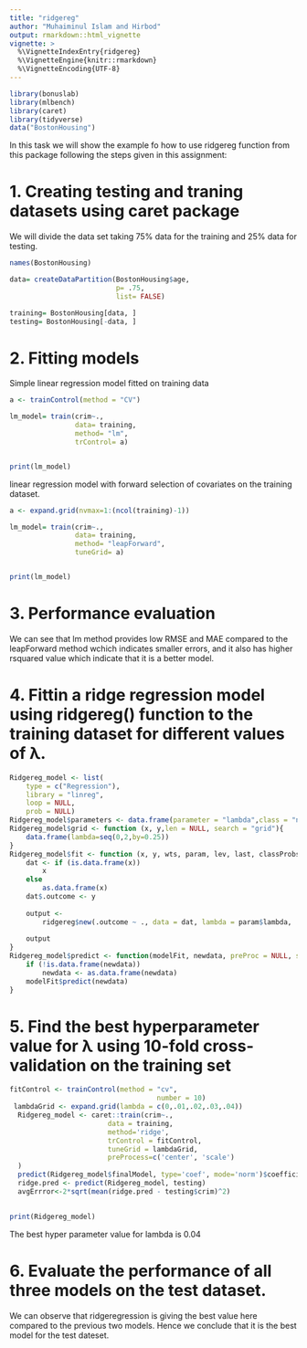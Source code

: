 ```yaml
---
title: "ridgereg"
author: "Muhaiminul Islam and Hirbod"
output: rmarkdown::html_vignette
vignette: >
  %\VignetteIndexEntry{ridgereg}
  %\VignetteEngine{knitr::rmarkdown}
  %\VignetteEncoding{UTF-8}
---
```


```r
library(bonuslab)
library(mlbench)
library(caret)
library(tidyverse)
data("BostonHousing")


```
In this task we will show the example fo how to use ridgereg function from this package following the steps given in this assignment:


# 1. Creating testing and traning datasets using caret package

We will divide the data set taking 75% data for the training and 25% data for testing.

```r

names(BostonHousing)

data= createDataPartition(BostonHousing$age, 
                          p= .75,
                          list= FALSE)

training= BostonHousing[data, ]
testing= BostonHousing[-data, ]

```

# 2. Fitting models

Simple linear regression model fitted on training data



```r

a <- trainControl(method = "CV")

lm_model= train(crim~.,
                data= training,
                method= "lm",
                trControl= a)


print(lm_model)

```

linear regression model with forward selection of covariates on the training dataset.


```r

a <- expand.grid(nvmax=1:(ncol(training)-1))

lm_model= train(crim~.,
                data= training,
                method= "leapForward",
                tuneGrid= a)


print(lm_model)


```


# 3. Performance evaluation


We can see that lm method provides low RMSE and MAE compared to the leapForward method wchich indicates smaller errors, and it also has higher rsquared value which indicate that it is a better model. 


# 4. Fittin a ridge regression model using ridgereg() function to the training dataset for different values of λ.



```r
Ridgereg_model <- list(
    type = c("Regression"),
    library = "linreg",
    loop = NULL,
    prob = NULL)
Ridgereg_model$parameters <- data.frame(parameter = "lambda",class = "numeric", label = "lambda")
Ridgereg_model$grid <- function (x, y,len = NULL, search = "grid"){
    data.frame(lambda=seq(0,2,by=0.25))
}
Ridgereg_model$fit <- function (x, y, wts, param, lev, last, classProbs, ...){
    dat <- if (is.data.frame(x))
        x
    else
        as.data.frame(x)
    dat$.outcome <- y
    
    output <-
        ridgereg$new(.outcome ~ ., data = dat, lambda = param$lambda, ...)
    
    output
}
Ridgereg_model$predict <- function(modelFit, newdata, preProc = NULL, submodels = NULL){
    if (!is.data.frame(newdata))
        newdata <- as.data.frame(newdata)
    modelFit$predict(newdata)
}
```

# 5. Find the best hyperparameter value for λ using 10-fold cross-validation on the training set


```r

fitControl <- trainControl(method = "cv",
                                    number = 10)
 lambdaGrid <- expand.grid(lambda = c(0,.01,.02,.03,.04))
  Ridgereg_model <- caret::train(crim~.,
                        data = training,
                        method='ridge',
                        trControl = fitControl,
                        tuneGrid = lambdaGrid,
                        preProcess=c('center', 'scale')
  )
  predict(Ridgereg_model$finalModel, type='coef', mode='norm')$coefficients[13,]
  ridge.pred <- predict(Ridgereg_model, testing)
  avgErrror<-2*sqrt(mean(ridge.pred - testing$crim)^2)
  

print(Ridgereg_model)

```


The best hyper parameter value for lambda is 0.04



# 6. Evaluate the performance of all three models on the test dataset.

We can observe that ridgeregression is giving the best value here compared to the previous two models. Hence we conclude that it is the best model for the test dateset. 

